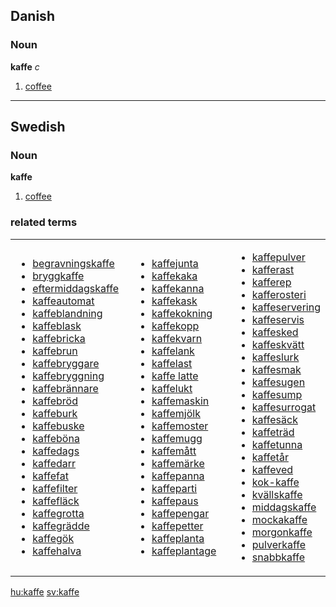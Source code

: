 ==Danish==
===Noun===
'''kaffe''' ''c''

# [[coffee]]

----

==Swedish==
===Noun===
'''kaffe'''

#[[coffee]]

===related terms===
{| width="auto"
| width="50%" valign="top"|
*[[begravningskaffe]]
*[[bryggkaffe]]
*[[eftermiddagskaffe]]
*[[kaffeautomat]]
*[[kaffeblandning]]
*[[kaffeblask]]
*[[kaffebricka]]
*[[kaffebrun]]
*[[kaffebryggare]]
*[[kaffebryggning]]
*[[kaffebrännare]]
*[[kaffebröd]]
*[[kaffeburk]]
*[[kaffebuske]]
*[[kaffeböna]]
*[[kaffedags]]
*[[kaffedarr]]
*[[kaffefat]]
*[[kaffefilter]]
*[[kaffefläck]]
*[[kaffegrotta]]
*[[kaffegrädde]]
*[[kaffegök]]
*[[kaffehalva]]
| width="50%" valign="top"|
*[[kaffejunta]]
*[[kaffekaka]]
*[[kaffekanna]]
*[[kaffekask]]
*[[kaffekokning]]
*[[kaffekopp]]
*[[kaffekvarn]]
*[[kaffelank]]
*[[kaffelast]]
*[[kaffe latte]]
*[[kaffelukt]]
*[[kaffemaskin]]
*[[kaffemjölk]]
*[[kaffemoster]]
*[[kaffemugg]]
*[[kaffemått]]
*[[kaffemärke]]
*[[kaffepanna]]
*[[kaffeparti]]
*[[kaffepaus]]
*[[kaffepengar]]
*[[kaffepetter]]
*[[kaffeplanta]]
*[[kaffeplantage]]
| width="50%" valign="top"|
*[[kaffepulver]]
*[[kafferast]]
*[[kafferep]]
*[[kafferosteri]]
*[[kaffeservering]]
*[[kaffeservis]]
*[[kaffesked]]
*[[kaffeskvätt]]
*[[kaffeslurk]]
*[[kaffesmak]]
*[[kaffesugen]]
*[[kaffesump]]
*[[kaffesurrogat]]
*[[kaffesäck]]
*[[kaffeträd]]
*[[kaffetunna]]
*[[kaffetår]]
*[[kaffeved]]
*[[kok-kaffe]]
*[[kvällskaffe]]
*[[middagskaffe]]
*[[moccakaffe|mockakaffe]]
*[[morgonkaffe]]
*[[pulverkaffe]]
*[[snabbkaffe]]
|}

[[hu:kaffe]]
[[sv:kaffe]]